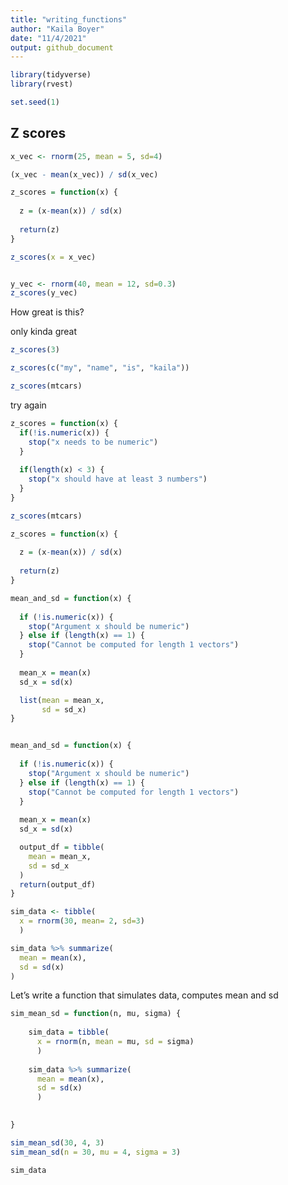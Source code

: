 ```yaml
---
title: "writing_functions"
author: "Kaila Boyer"
date: "11/4/2021"
output: github_document
---
```



```r
library(tidyverse)
library(rvest)

set.seed(1)
```



## Z scores 

```r
x_vec <- rnorm(25, mean = 5, sd=4)

(x_vec - mean(x_vec)) / sd(x_vec)

z_scores = function(x) {
  
  z = (x-mean(x)) / sd(x)
  
  return(z)
}

z_scores(x = x_vec)


y_vec <- rnorm(40, mean = 12, sd=0.3)
z_scores(y_vec)

```

How great is this? 

only kinda great 

```r
z_scores(3)

z_scores(c("my", "name", "is", "kaila"))

z_scores(mtcars)
```

try again 
```r
z_scores = function(x) { 
  if(!is.numeric(x)) { 
    stop("x needs to be numeric")
  }
  
  if(length(x) < 3) { 
    stop("x should have at least 3 numbers")
  }
}

z_scores(mtcars)
```

```r
z_scores = function(x) {
  
  z = (x-mean(x)) / sd(x)
  
  return(z)
}

```

```r

mean_and_sd = function(x) {
  
  if (!is.numeric(x)) {
    stop("Argument x should be numeric")
  } else if (length(x) == 1) {
    stop("Cannot be computed for length 1 vectors")
  }
  
  mean_x = mean(x)
  sd_x = sd(x)

  list(mean = mean_x, 
       sd = sd_x)
}


mean_and_sd = function(x) {
  
  if (!is.numeric(x)) {
    stop("Argument x should be numeric")
  } else if (length(x) == 1) {
    stop("Cannot be computed for length 1 vectors")
  }
  
  mean_x = mean(x)
  sd_x = sd(x)

  output_df = tibble(
    mean = mean_x, 
    sd = sd_x
  )
  return(output_df)
}


```

```r
sim_data <- tibble( 
  x = rnorm(30, mean= 2, sd=3)
  )

sim_data %>% summarize(
  mean = mean(x), 
  sd = sd(x)
)
```

Let's write a function that simulates data, computes mean and sd 
```r
sim_mean_sd = function(n, mu, sigma) {
  
    sim_data = tibble( 
      x = rnorm(n, mean = mu, sd = sigma)
      )
    
    sim_data %>% summarize(
      mean = mean(x), 
      sd = sd(x)
      )

  
}

sim_mean_sd(30, 4, 3)
sim_mean_sd(n = 30, mu = 4, sigma = 3)

sim_data
```



